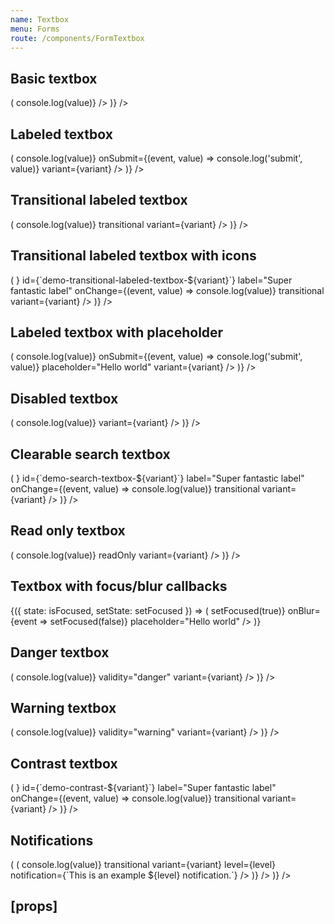 ```yaml
---
name: Textbox
menu: Forms
route: /components/FormTextbox
---
```



<PageTitle title="Textbox" src="components/Form/Textbox" />

## Basic textbox

<Playground>
  <Looper
    list={variants}
    render={variant => (
      <FormComponentDemo property="value" initialValue="Hello world" key={variant}>
        <Textbox
          variant={variant}
          id={`demo-basic-textbox-${variant}`}
          onChange={(event, value) => console.log(value)}
        />
      </FormComponentDemo>
    )}
  />
</Playground>

## Labeled textbox

<Playground>
  <Looper
    list={variants}
    render={variant => (
      <FormComponentDemo property="value" initialValue="Hello world" key={variant}>
        <Textbox
          id={`demo-labeled-textbox-${variant}`}
          label="Super fantastic label"
          onChange={(event, value) => console.log(value)}
          onSubmit={(event, value) => console.log('submit', value)}
          variant={variant}
        />
      </FormComponentDemo>
    )}
  />
</Playground>

## Transitional labeled textbox

<Playground>
  <Looper
    list={variants}
    render={variant => (
      <FormComponentDemo property="value" key={variant}>
        <Textbox
          clearable
          id={`demo-transitional-labeled-textbox-${variant}`}
          label="Super fantastic label"
          onChange={(event, value) => console.log(value)}
          transitional
          variant={variant}
        />
      </FormComponentDemo>
    )}
  />
</Playground>

## Transitional labeled textbox with icons

<Playground>
  <Looper
    list={variants}
    render={variant => (
      <FormComponentDemo property="value" key={variant}>
        <Textbox
          clearable
          iconBefore={SearchIcon}
          iconAfter={<TimesIcon size={8} />}
          id={`demo-transitional-labeled-textbox-${variant}`}
          label="Super fantastic label"
          onChange={(event, value) => console.log(value)}
          transitional
          variant={variant}
        />
      </FormComponentDemo>
    )}
  />
</Playground>

## Labeled textbox with placeholder

<Playground>
  <Looper
    list={variants}
    render={variant => (
      <FormComponentDemo property="value" key={variant}>
        <Textbox
          id={`demo-placeholder-textbox-${variant}`}
          label="Super fantastic label"
          onChange={(event, value) => console.log(value)}
          onSubmit={(event, value) => console.log('submit', value)}
          placeholder="Hello world"
          variant={variant}
        />
      </FormComponentDemo>
    )}
  />
</Playground>

## Disabled textbox

<Playground>
  <Looper
    list={variants}
    render={variant => (
      <FormComponentDemo property="value" initialValue="Hello world" key={variant}>
        <Textbox
          disabled
          id={`demo-disabled-textbox-${variant}`}
          label="Super fantastic label"
          onChange={(event, value) => console.log(value)}
          variant={variant}
        />
      </FormComponentDemo>
    )}
  />
</Playground>

## Clearable search textbox

<Playground>
  <Looper
    list={variants}
    render={variant => (
      <FormComponentDemo property="value" initialValue="Hello world" key={variant}>
        <Textbox
          clearable
          iconBefore={<SearchIcon />}
          id={`demo-search-textbox-${variant}`}
          label="Super fantastic label"
          onChange={(event, value) => console.log(value)}
          transitional
          variant={variant}
        />
      </FormComponentDemo>
    )}
  />
</Playground>

## Read only textbox

<Playground>
  <Looper
    list={variants}
    render={variant => (
      <FormComponentDemo property="value" initialValue="Hello world" key={variant}>
        <Textbox
          id={`demo-read-only-textbox-${variant}`}
          label="Super fantastic label"
          onChange={(event, value) => console.log(value)}
          readOnly
          variant={variant}
        />
      </FormComponentDemo>
    )}
  />
</Playground>

## Textbox with focus/blur callbacks

<Playground>
  <StateWrapper initialState={false}>
    {({ state: isFocused, setState: setFocused }) => (
      <FormComponentDemo property="value">
        <Textbox
          id={`demo-callbacks-textbox`}
          label={isFocused ? 'Focused label' : 'Blurred label'}
          onFocus={event => setFocused(true)}
          onBlur={event => setFocused(false)}
          placeholder="Hello world"
        />
      </FormComponentDemo>
    )}
  </StateWrapper>
</Playground>

## Danger textbox

<Playground>
  <Looper
    list={variants}
    render={variant => (
      <FormComponentDemo property="value" initialValue="Hello world">
        <Textbox
          id={`demo-danger-textbox-${variant}`}
          label="Super fantastic label"
          onChange={(event, value) => console.log(value)}
          validity="danger"
          variant={variant}
        />
      </FormComponentDemo>
    )}
  />
</Playground>

## Warning textbox

<Playground>
  <Looper
    list={variants}
    render={variant => (
      <FormComponentDemo property="value" initialValue="Hello world">
        <Textbox
          id={`demo-warning-textbox-${variant}`}
          label="Super fantastic label"
          onChange={(event, value) => console.log(value)}
          validity="warning"
          variant={variant}
        />
      </FormComponentDemo>
    )}
  />
</Playground>

## Contrast textbox

<Playground>
  <Looper
    list={variants}
    render={variant => (
      <FormComponentDemo property="value" initialValue="Hello world" contrast key={variant}>
        <Textbox
          clearable
          contrast
          iconBefore={<SearchIcon />}
          id={`demo-contrast-${variant}`}
          label="Super fantastic label"
          onChange={(event, value) => console.log(value)}
          transitional
          variant={variant}
        />
      </FormComponentDemo>
    )}
  />
</Playground>

## Notifications

<Playground>
  <Looper
    list={variants}
    render={variant => (
      <Looper
        list={['success', 'danger', 'warning', 'primary', 'neutral']}
        render={level => (
          <FormComponentDemo property="value" initialValue="Hello world" key={variant}>
            <NotifiedTextbox
              clearable
              id={`demo-notification-${variant}-${level}`}
              label="Super fantastic label"
              onChange={(event, value) => console.log(value)}
              transitional
              variant={variant}
              level={level}
              notification={`This is an example ${level} notification.`}
            />
          </FormComponentDemo>
        )}
      />
    )}
  />
</Playground>

## \[props\]

<Props of={Textbox} />
